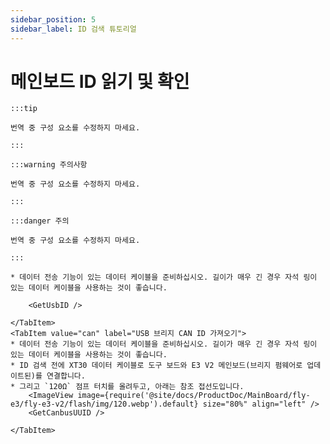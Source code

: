 ```yaml
---
sidebar_position: 5
sidebar_label: ID 검색 튜토리얼
---
```





# 메인보드 ID 읽기 및 확인

    :::tip

    번역 중 구성 요소를 수정하지 마세요.

    :::

    :::warning 주의사항

    번역 중 구성 요소를 수정하지 마세요.

    :::

    :::danger 주의

    번역 중 구성 요소를 수정하지 마세요.

    :::

<Tabs>
    <TabItem value="usb" label="USB ID 가져오기" default>
        
    * 데이터 전송 기능이 있는 데이터 케이블을 준비하십시오. 길이가 매우 긴 경우 자석 링이 있는 데이터 케이블을 사용하는 것이 좋습니다.
    
        <GetUsbID />
        
    </TabItem>
    <TabItem value="can" label="USB 브리지 CAN ID 가져오기">
    * 데이터 전송 기능이 있는 데이터 케이블을 준비하십시오. 길이가 매우 긴 경우 자석 링이 있는 데이터 케이블을 사용하는 것이 좋습니다.
    * ID 검색 전에 XT30 데이터 케이블로 도구 보드와 E3 V2 메인보드(브리지 펌웨어로 업데이트된)를 연결합니다.
    * 그리고 `120Ω` 점프 터치를 올려두고, 아래는 참조 접선도입니다.
        <ImageView image={require('@site/docs/ProductDoc/MainBoard/fly-e3/fly-e3-v2/flash/img/120.webp').default} size="80%" align="left" />    
        <GetCanbusUUID />

    </TabItem>
</Tabs>